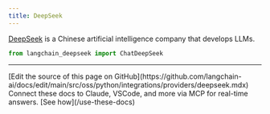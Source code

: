 ```yaml
---
title: DeepSeek
---
```


[DeepSeek](https://www.deepseek.com/) is a Chinese artificial intelligence company that develops LLMs.

```python
from langchain_deepseek import ChatDeepSeek
```

---

<Callout icon="pen-to-square" iconType="regular">
    [Edit the source of this page on GitHub](https://github.com/langchain-ai/docs/edit/main/src/oss/python/integrations/providers/deepseek.mdx)
</Callout>
<Tip icon="terminal" iconType="regular">
    Connect these docs to Claude, VSCode, and more via MCP for    real-time answers. [See how](/use-these-docs)
</Tip>
